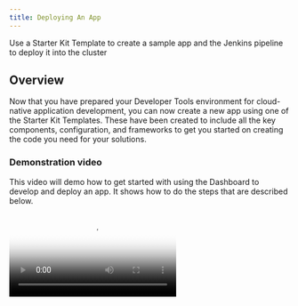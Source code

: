 ```yaml
---
title: Deploying An App
---
```


<PageDescription>

Use a Starter Kit Template to create a sample app and the Jenkins pipeline to deploy it into the cluster

</PageDescription>

## Overview

Now that you have prepared your Developer Tools environment for cloud-native application development, 
you can now create a new app using one of the Starter Kit Templates. These have been created to include all the key 
components, configuration, and frameworks to get you started on creating the code you need for your solutions.

### Demonstration video

This video will demo how to get started with using the Dashboard to develop and deploy an app.
It shows how to do the steps that are described below.

<Video src="/videos/deployapp.m4v" type="video/m4v" poster="/images/poster.png"/>

### Open the Developer Tools Dashboard

The Developer Tools Dashboard makes it easy for you to navigate to the tools, including a section that
lists the [Starter Kit Templates](/starterkits/overview). These templates have been created to give you 
a more comprehensive starting point for you apps.

- Install the [IGC CLI](/getting-started/cli)
- Open the [Developer Tools Dashboard](/getting-started/dashboard)
- Click on **Starter Kits** tab
- Pick one of the templates that is a good architectural fit for you application and the language and framework
that you prefer to work with. Click on the tile to create a new copy repository from the template repository.
(You can also click on the **Git Icon** to browse the template repository.)

<InlineNotification>

Each Starter Kit Template is a [GitHub template repository](https://help.github.com/en/github/creating-cloning-and-archiving-repositories/creating-a-template-repository). 
This feature copies the directory structure and files of a template repository into a new repository in your 
organisation with no git history.

</InlineNotification>

- Complete the [GitHub create repository from template](https://help.github.com/en/github/creating-cloning-and-archiving-repositories/creating-a-repository-from-a-template) 
view to create the new repository
  - You can see the source git repo displayed at the top
  - **Owner**: Select a validate GitHub organization that you are authorised to create repositories within
  - **Repository name**: Enter a valid name for you repo
  - **Description**: Describe your app
    ![Template](template.png)
  - Press **Create repository from template**

The new repository will be created. Next, clone it to your local machine.
- Click on **Clone or download**
- Copy the clone SSH link, and use the `git clone` command to clone it to your developer desktop machine.
    ```base
    git clone git@github.com:mjperrins/stockbffnode.git
    cd stockbffnode
    ```

### Running Locally

Most developers like to run the code natively in local development environment. To do so, follow the instructions
listed in the **README.md** file to run the code locally. You may be required to install a
specific runtime like **Java**, **Node**, or **Python**.

### Register App Pipeline

You now have the code in a GitHub repository and have cloned it to you local development environment.
We can now register the repository with the Continuous Integration pipeline technology. 

The default CI pipeline tool is currently **Jenkins**. (Tekton support will be coming soon.)
We use the [IGC CLI](/getting-started/cli) to assist with these steps.

#### Prerequisite - Create a GitHub personal access token

For Jenkins to connect to and use your GitHub repo, it will need a 
[GitHub personal access token](https://help.github.com/en/github/authenticating-to-github/creating-a-personal-access-token-for-the-command-line) 
with `public_repo` and `write:repo_hook` scopes. The Personal Access Token only needs
to be generated once then it can be used to access multiple GitHub repos.

  - Navigate to [Developer Settings](https://github.com/settings/tokens) and generate a new token
  - Select `public_repo` scope to enable git clone
  - Select `write:repo_hook` scope so Jenkins can create a web hook
  ![Jenkins OAuth scopes](jenkins-scopes.png)
  - Save the token and place it in your clipboard


#### Register the repo with Jenkins

- Open a terminal
- Make sure you are logged into your Development cluster in the terminal. To do so, navigate to your cluster in the IBM Cloud Console, click on the **Access** tab and 
follow the instructions to login from the command line. You can test this with the following simple command.
    ```base
    # Kubernetes
    kubectl get nodes

    # OpenShift
    oc get nodes
    ```
- Change to the repo directory
    ```bash
  cd {path to cloned repo}
    ```
- Register your repo using the `igc pipeline` command. The CLI will read the Git repo information from
the directory and prompt for the credentials required to access the repo. 
  - **Username**: Enter your GitHub user id
  - **Password**: Paste your personal access token
  - **Branch**: Select the default git branch or type in another branch you want to register
    ```bash
    $ igc pipeline
    Project git repo: https://github.com/mjperrins/stockbffnode.git
    ? Provide the username: mperrins
    ? Please provide your password/personal access token: [hidden]
    ? Please provide the branch the pipeline should use: master
    Creating secret with git credentials
    Registering pipeline
    Creating git webhook
    ```

  The pipeline will be registered.

### View App Pipeline

Using the Developer Tools Dashboard, open the Jenkins dashboard. If you already have it open, 
refresh the page.

<InlineNotification>

Note: You will have to log into the Jenkins dashboard. To get the username and password, 
run `igc credentials` using the [IGC CLI](getting-started/cli).

</InlineNotification>

You will see you pipeline registered.

Build and deploy your app
- Click on your app pipeline and click **Build Now**

Wait for the pipeline stages to start building.
Once the stages have completed, you should see a view similar to the one below.

![Jenkins Pipeline](pipeline.png)

### Access running app

Once the pipeline has completed successfully, the app will be deployed into the `dev` namespace
in your Kubernetes or OpenShift cluster. You can now access the app to test it.

- To access the app, retrieve the app ingress endpoint using command below
    ```bash
    igc ingress -n dev
    ```
  
  You will see a list of apps displayed with their ingress URLs
    ```bash
    Host(s):
    [
      'http://stockbffnode-dev.showcase-dev-iks-cluster.us-south.containers.appdomain.cloud'
    ]

- Open this ingress URL in your browser and validate the app is working as expected

This completes the deployment of your first app.

### Complete the setup

You now have a running application that is being built and deployed into your development cluster.
The next step is to prepare for Continuous Delivery, Code Analysis, and Artifact Management.

To enable this, follow these instructions to complete the setup of the **ArgoCD** and **Artifactory**:

<AnchorLinks small>
  <AnchorLink to="/getting-started/argocd-setup">ArgoCD Setup</AnchorLink>
  <AnchorLink to="/getting-started/artifactory-setup">Artifactory Setup</AnchorLink>
</AnchorLinks>


## Guides

For more detailed instructions of how to enable to the full developer lifecycle read through the **Guides** section.

<AnchorLinks small>
  <AnchorLink to="/guides/overview">Guides</AnchorLink>
  <AnchorLink to="/starterkits/overview">Starter Kit Templates</AnchorLink>
</AnchorLinks>
